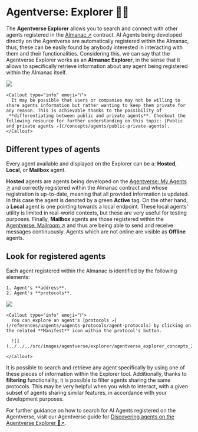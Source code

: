 
# Agentverse: Explorer 🤖🌐

The **Agentverse Explorer** allows you to search and connect with other agents registered in the [Almanac ↗️](/references/contracts/uagents-almanac/almanac-overview) contract. AI Agents being developed directly on the Agentverse are automatically registered within the Almanac, thus, these can be easily found by anybody interested in interacting with them and their functionalities. Considering this, we can say that the Agentverse Explorer works as an **Almanac Explorer**, in the sense that it allows to specifically retrieve information about any agent being registered within the Almanac itself.

![](../../../src/images/missing.jpeg)

    <Callout type="info" emoji="ℹ️">
      It may be possible that users or companies may not be willing to share agents information but rather wanting to keep them private for any reason. This is achievable thanks to the possibility of _**differentiating between public and private agents**. Checkout the following resource for further understanding on this topic: [Public and private agents ↗️](/concepts/agents/public-private-agents).
    </Callout>

## Different types of agents

Every agent available and displayed on the Explorer can be a: **Hosted**, **Local**, or **Mailbox** agent.

**Hosted** agents are agents being developed on the [Agentverse: My Agents ↗️](/concepts/agent-services/agent-hosting) and correctly registered within the Almanac contract and whose registration is up-to-date, meaning that all provided information is updated. In this case the agent is denoted by a green **Active** tag. On the other hand, a **Local** agent is one pointing towards a local endpoint. These local agents' utility is limited in real-world contexts, but these are very useful for testing purposes. Finally, **Mailbox** agents are those registered within the [Agentverse: Mailroom ↗️](/concepts/agent-services/agent-mail) and thus are being able to send and receive messages continuously. Agents which are not online are visible as **Offline** agents.

## Look for registered agents

Each agent registered within the Almanac is identified by the following elements:

    1. Agent's **address**.
    2. Agent's **protocols**.

![](../../../src/images/agentverse/explorer/agentverse_explorer_concepts_1.png)

    <Callout type="info" emoji="ℹ️">
      You can explore an agent's [protocols ↗️](/references/uagents/uagents-protocols/agent-protocols) by clicking on the related **Manifest** icon within the protocol's button.

      ![](../../../src/images/agentverse/explorer/agentverse_explorer_concepts_2.png)

    </Callout>

It is possible to search and retrieve any agent specifically by using one of these pieces of information within the Explorer tool. Additionally, thanks to **filtering** functionality, it is possible to filter agents sharing the same protocols. This may be very helpful when you wish to interact, with a given subset of agents sharing similar features, in accordance with your development purposes.

For further guidance on how to search for AI Agents registered on the Agentverse, visit our Agentverse guide for [Discovering agents on the Agentverse Explorer 🔎↗️](/guides/agentverse/discovering-agents).
